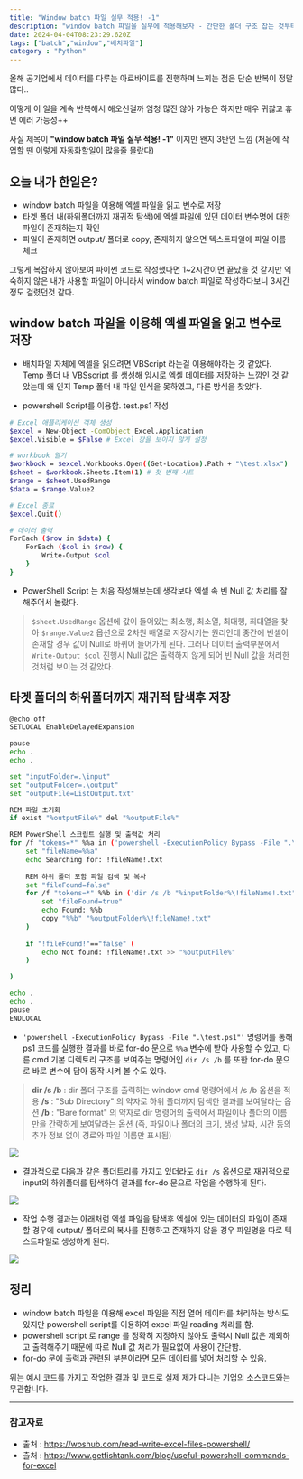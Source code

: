 ```yaml
---
title: "Window batch 파일 실무 적용! -1"
description: "window batch 파일을 실무에 적용해보자 - 간단한 폴더 구조 잡는 것부터 엑셀 파일을 읽고 파일과 매칭해 작업하는 것까지 진행했다."
date: 2024-04-04T08:23:29.620Z
tags: ["batch","window","배치파일"]
category : "Python"
---
```

올해 공기업에서 데이터를 다루는 아르바이트를 진행하며 느끼는 점은 단순 반복이 정말많다..

어떻게 이 일을 계속 반복해서 해오신걸까 엄청 많진 않아 가능은 하지만 매우 귀찮고 휴먼 에러 가능성++

사실 제목이 **"window batch 파일 실무 적용! -1"** 이지만 왠지 3탄인 느낌
(처음에 작업할 땐 이렇게 자동화할일이 많을줄 몰랐다)

## 오늘 내가 한일은?

- window batch 파일을 이용해 엑셀 파일을 읽고 변수로 저장
- 타겟 폴더 내(하위폴더까지 재귀적 탐색)에 엑셀 파일에 있던 데이터 변수명에 대한 파일이 존재하는지 확인
- 파일이 존재하면 output/ 폴더로 copy, 존재하지 않으면 텍스트파일에 파일 이름 체크

그렇게 복잡하지 않아보여 파이썬 코드로 작성했다면 1~2시간이면 끝났을 것 같지만 익숙하지 않은
내가 사용할 파일이 아니라서 window batch 파일로 작성하다보니 3시간정도 걸렸던것 같다.

## window batch 파일을 이용해 엑셀 파일을 읽고 변수로 저장

- 배치파일 자체에 엑셀을 읽으려면 VBScript 라는걸 이용해야하는 것 같았다. Temp 폴더 내 VBSscript 를 생성해 임시로 엑셀 데이터를 저장하는 느낌인 것 같았는데 왜 인지 Temp 폴더 내 파일 인식을 못하였고, 다른 방식을 찾았다.

- powershell Script를 이용함. test.ps1 작성
```bash
# Excel 애플리케이션 객체 생성
$excel = New-Object -ComObject Excel.Application
$excel.Visible = $False # Excel 창을 보이지 않게 설정

# workbook 열기
$workbook = $excel.Workbooks.Open((Get-Location).Path + "\test.xlsx")
$sheet = $workbook.Sheets.Item(1) # 첫 번째 시트
$range = $sheet.UsedRange
$data = $range.Value2

# Excel 종료
$excel.Quit()

# 데이터 출력
ForEach ($row in $data) {
    ForEach ($col in $row) {
        Write-Output $col
    }
}

```
- PowerShell Script 는 처음 작성해보는데 생각보다 엑셀 속 빈 Null 값 처리를 잘해주어서 놀랐다. 
> `$sheet.UsedRange` 옵션에 값이 들어있는 최소행, 최소열, 최대행, 최대열을 찾아 `$range.Value2` 옵션으로 2차원 배열로 저장시키는 원리인데 중간에 빈셀이 존재할 경우 값이 Null로 바뀌어 들어가게 된다. 그러나 데이터 출력부분에서 `Write-Output $col` 진행시 Null 값은 출력하지 않게 되어 빈 Null 값을 처리한 것처럼 보이는 것 같았다.


## 타겟 폴더의 하위폴더까지 재귀적 탐색후 저장
```bash
@echo off
SETLOCAL EnableDelayedExpansion

pause
echo .
echo .

set "inputFolder=.\input"
set "outputFolder=.\output"
set "outputFile=ListOutput.txt"

REM 파일 초기화
if exist "%outputFile%" del "%outputFile%"

REM PowerShell 스크립트 실행 및 출력값 처리
for /f "tokens=*" %%a in ('powershell -ExecutionPolicy Bypass -File ".\test.ps1"') do (
    set "fileName=%%a"
    echo Searching for: !fileName!.txt
    
    REM 하위 폴더 포함 파일 검색 및 복사
    set "fileFound=false"
    for /f "tokens=*" %%b in ('dir /s /b "%inputFolder%\!fileName!.txt" 2^>nul') do (
        set "fileFound=true"
        echo Found: %%b
        copy "%%b" "%outputFolder%\!fileName!.txt"
    )
    
    if "!fileFound!"=="false" (
        echo Not found: !fileName!.txt >> "%outputFile%"
    )

)

echo .
echo .
pause
ENDLOCAL
```
- `'powershell -ExecutionPolicy Bypass -File ".\test.ps1"'` 명령어를 통해 ps1 코드를 실행한 결과를 바로 for-do 문으로 `%%a` 변수에 받아 사용할 수 있고, 다른 cmd 기본 디렉토리 구조를 보여주는 명령어인 `dir /s /b` 를 또한 for-do 문으로 바로 변수에 담아 동작 시켜 볼 수도 있다.
> **dir /s /b** : dir 폴더 구조를 출력하는 window cmd 명령어에서 /s /b 옵션을 적용
**/s** : "Sub Directory" 의 약자로 하위 폴더까지 탐색한 결과를 보여달라는 옵션
**/b** : "Bare format" 의 약자로 dir 명령어의 출력에서 파일이나 폴더의 이름만을 간략하게 보여달라는 옵션 
(즉, 파일이나 폴더의 크기, 생성 날짜, 시간 등의 추가 정보 없이 경로와 파일 이름만 표시됨)


![](/images/46f8150d-a552-4656-ab64-e012ef06f199-image.png)

- 결과적으로 다음과 같은 폴더트리를 가지고 있더라도 `dir /s` 옵션으로 재귀적으로 input의 하위폴더를 탐색하여 결과를 for-do 문으로 작업을 수행하게 된다.

![](/images/ef1e5711-e0af-440b-9a4e-01192222dbfc-image.png)

- 작업 수행 결과는 아래처럼 엑셀 파일을 탐색후 엑셀에 있는 데이터의 파일이 존재할 경우에 output/ 폴더로의 복사를 진행하고 존재하지 않을 경우 파일명을 따로 텍스트파일로 생성하게 된다.

![](/images/281184f4-e67b-4969-950a-c7fcb795eba7-image.png)



## 정리
- window batch 파일을 이용해 excel 파일을 직접 열어 데이터를 처리하는 방식도 있지만 powershell script를 이용하여 excel 파일 reading 처리를 함.
- powershell script 로 range 를 정확히 지정하지 않아도 출력시 Null 값은 제외하고 출력해주기 때문에 따로 Null 값 처리가 필요없어 사용이 간단함.
- for-do 문에 출력과 관련된 부분이라면 모든 데이터를 넣어 처리할 수 있음.


위는 예시 코드를 가지고 작업한 결과 및 코드로 실제 제가 다니는 기업의 소스코드와는 무관합니다. 

---
### 참고자료

- 출처 : https://woshub.com/read-write-excel-files-powershell/
- 출처 : https://www.getfishtank.com/blog/useful-powershell-commands-for-excel

